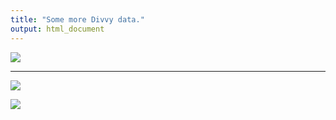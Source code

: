 ```yaml
---
title: "Some more Divvy data."
output: html_document
---
```

![](/Users/yuxiwu/git_svn/DV17/project/maps/map1.png)

***

![](/Users/yuxiwu/git_svn/DV17/project/maps/map2.png)

![](/Users/yuxiwu/git_svn/DV17/project/maps/CTA_map.png)
